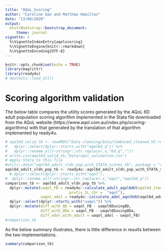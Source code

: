 ```yaml
---
title: "AQoL_Scoring"
author: "Caroline Gao and Matthew Hamilton"
date: "13/08/2020"
output: 
  knitrBootstrap::bootstrap_document:
     theme: journal
vignette: >
  %\VignetteIndexEntry{aqolscoring}
  %\VignetteEngine{knitr::rmarkdown}
  %\VignetteEncoding{UTF-8}
---
```


```r
knitr::opts_chunk$set(echo = TRUE)
library(magrittr)
library(ready4u)
# devtools::load_all()
```

# Scoring algorithm validation

The below table compares the utility scores generated by the AQoL 6D adult population scoring algorithm implemented in the Stata file downloaded from the AQoL website (https://www.aqol.com.au/index.php/scoring-algorithms) with that generated by the translation of that algorithm implemented by ready4u.

```r
# aqol6d_valid_tb <- readRDS("Data cleaning/Data/Combined_cleaned_V2.rds") %>%
#   dplyr::select(dplyr::starts_with("aqol6d_q")) %>%
#   dplyr::rename_all(~stringr::str_replace(.x,"6d_q",""))
# write.csv(aqol6d_valid_tb,"Data/aqol_validation.csv")
# Apply Stata to this file
#utils::data("aqol6d_adult_vldn_pop_with_STATA_scores_tb", package = "ready4u")
aqol6d_adult_vldn_pop_tb <- ready4u::aqol6d_adult_vldn_pop_with_STATA_scores_tb# %>% 
  # dplyr::select(dplyr::starts_with("aqol"),                                                        dplyr::starts_with("uaqol")) %>%
#  dplyr::rename_all(~stringr::str_replace(.x,"aqol","aqol6d_q")) 
comparison_tb <- aqol6d_adult_vldn_pop_tb %>%
  dplyr::mutate(uaqol_FB = ready4u::calculate_adult_aqol6dU(aqol6d_items_tb = aqol6d_adult_vldn_pop_tb,
                             prefix_1L_chr =  "aqol"),
                uaqol_adol = ready4u::calculate_adol_aqol6dU(aqol6d_adult_vldn_pop_tb, prefix_1L_chr = "aqol",id_var_nm_1L_chr = "v1")) %>%
  dplyr::select(dplyr::starts_with("uaqol")) %>%
  dplyr::mutate(diff_with_8D = uaqol_FB - uaqol6Dusing8D,
                diff_with_8Da = uaqol_FB - uaqol6Dusing8Da,
                diff_adol_with_adult = uaqol_adol - uaqol_FB)
#comparison_tb
```

As the below summary illustrates, there is little difference in results between the two implementations.

```r
summary(comparison_tb)
```
